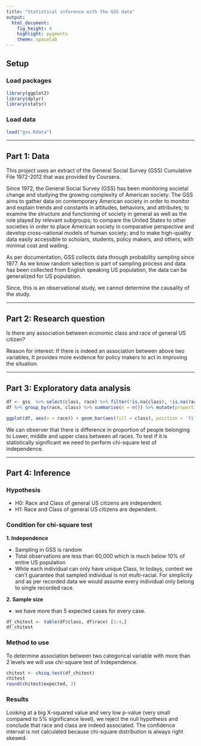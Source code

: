 ```yaml
---
title: "Statistical inference with the GSS data"
output: 
  html_document: 
    fig_height: 4
    highlight: pygments
    theme: spacelab
---
```


## Setup

### Load packages

```r
library(ggplot2)
library(dplyr)
library(statsr)
```

### Load data

```r
load("gss.Rdata")
```

* * *

## Part 1: Data

This project uses an extract of the General Social Survey (GSS) Cumulative File 1972-2012 that was provided by Coursera.

Since 1972, the General Social Survey (GSS) has been monitoring societal change and studying the growing complexity of American society. The GSS aims to gather data on contemporary American society in order to monitor and explain trends and constants in attitudes, behaviors, and attributes; to examine the structure and functioning of society in general as well as the role played by relevant subgroups; to compare the United States to other societies in order to place American society in comparative perspective and develop cross-national models of human society; and to make high-quality data easily accessible to scholars, students, policy makers, and others, with minimal cost and waiting.

As per documentation, GSS collects data through probability sampling since 1977. As we know random selection is part of sampling process and data has been collected from English speaking US population, the data can be generalized for US population.

Since, this is an observational study, we cannot determine the causality of the study.

* * *

## Part 2: Research question

Is there any association between economic class and race of general US citizen?

Reason for interest: If there is indeed an association between above two variables, It provides more evidence for policy makers to act in improving the situation. 


* * *

## Part 3: Exploratory data analysis

```r
df <- gss  %>% select(class, race) %>% filter(!is.na(class), !is.na(race), class != "No Class")
df %>% group_by(race, class) %>% summarise(n = n()) %>% mutate(proportion = n / sum(n))
```

```r
ggplot(df, aes(x = race)) + geom_bar(aes(fill = class), position = 'fill') + labs(x = "race", y = "proportion")
```

We can observer that there is difference in proportion of people belonging to Lower, middle and upper class between all races. To test if it is statistically significant we need to perform chi-square test of independence.

* * *

## Part 4: Inference

### Hypothesis

* H0: Race and Class of general US citizens are independent.  
* H1: Race and Class of general US citizens are dependent.

### Condition for chi-square test

__1. Independence__  

* Sampling in GSS is random  
* Total observations are less than 60,000 which is much below 10% of entire US population  
* While each individual can only have unique Class, In todays, context we can't guarantee that sampled individual is not multi-racial. For simplicity and as per recorded data we would assume every individual only belong to single recorded race.
    
__2. Sample size__ 

* we have more than 5 expected cases for every case.
    
```r
df_chitest <- table(df$class, df$race) [1:4,]
df_chitest
```

### Method to use

To determine association between two categorical variable with more than 2 levels we will use chi-square test of Independence.

```r
chitest <- chisq.test(df_chitest)
chitest
round(chitest$expected, 3)
```

### Results

Looking at a big X-squared value and very low p-value (very small compared to 5% significance level), we reject the null hypothesis and conclude that race and class are indeed associated. The confidence interval is not calculated because chi-square distribution is always right skewed.